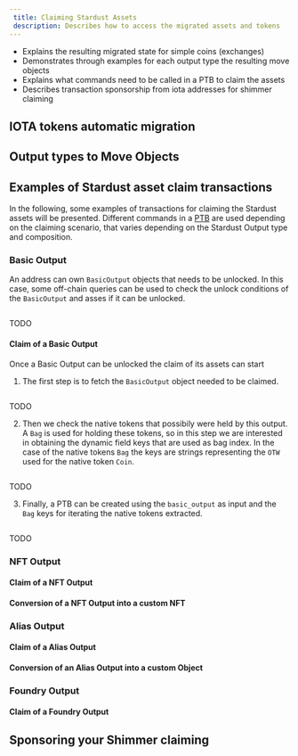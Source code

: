```yaml
---
 title: Claiming Stardust Assets
 description: Describes how to access the migrated assets and tokens
---
```


  - Explains the resulting migrated state for simple coins (exchanges)
  - Demonstrates through examples for each output type the resulting move objects
  - Explains what commands need to be called in a PTB to claim the assets
  - Describes transaction sponsorship from iota addresses for shimmer claiming

## IOTA tokens automatic migration 


## Output types to Move Objects


## Examples of Stardust asset claim transactions

In the following, some examples of transactions for claiming the Stardust assets will be presented. Different commands in a [PTB](../iota-101/transactions/ptb/prog-txn-blocks.mdx) are used depending on the claiming scenario, that varies depending on the Stardust Output type and composition.

### Basic Output

An address can own `BasicOutput` objects that needs to be unlocked. In this case, some off-chain queries can be used to check the unlock conditions of the `BasicOutput` and asses if it can be unlocked.    

<Tabs>
<TabItem value="rs" label="Rust">

```rust file=<rootDir>/docs/examples/rust/stardust/check-basic-output-unlock-conditions.rs#L20-L56
```

</TabItem>
<TabItem value="ts" label="TypeScript">

TODO

</TabItem>
</Tabs>

#### Claim of a Basic Output
Once a Basic Output can be unlocked the claim of its assets can start

1. The first step is to fetch the `BasicOutput` object needed to be claimed.

<Tabs>
<TabItem value="rs" label="Rust">

```rust file=<rootDir>/docs/examples/rust/stardust/basic-output-claim.rs#L74-L99
```

</TabItem>
<TabItem value="ts" label="TypeScript">

TODO

</TabItem>
</Tabs>


2. Then we check the native tokens that possibily were held by this output. A `Bag` is used for holding these tokens, so in this step we are interested in obtaining the dynamic field keys that are used as bag index. In the case of the native tokens `Bag` the keys are strings representing the `OTW` used for the native token `Coin`. 

<Tabs>
<TabItem value="rs" label="Rust">

```rust file=<rootDir>/docs/examples/rust/stardust/basic-output-claim.rs#L101-L128
```

</TabItem>
<TabItem value="ts" label="TypeScript">

TODO

</TabItem>
</Tabs>

3. Finally, a PTB can be created using the `basic_output` as input and the `Bag` keys for iterating the native tokens extracted. 

<Tabs>
<TabItem value="rs" label="Rust">

```rust file=<rootDir>/docs/examples/rust/stardust/basic-output-claim.rs#L131-L195
```

</TabItem>
<TabItem value="ts" label="TypeScript">

TODO

</TabItem>
</Tabs>

### NFT Output

#### Claim of a NFT Output

#### Conversion of a NFT Output into a custom NFT

### Alias Output

#### Claim of a Alias Output

#### Conversion of an Alias Output into a custom Object

### Foundry Output

#### Claim of a Foundry Output


## Sponsoring your Shimmer claiming

